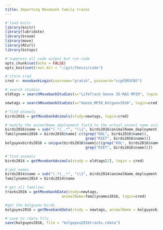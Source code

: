 ```yaml
---
title: Importing Movebank family tracks
---
```


```r
#'load knitr
library(knitr)
library(lubridate)
library(broom)
library(move)
library(RCurl)
library(bitops)

#'suppress all code output but run code
opts_chunk$set(echo = FALSE)
opts_knit$set(root.dir = "~/git/thesis/code")
```

```r
#'store cred
cred <- movebankLogin(username="pratik", password="ccgFDRSFBS")

#'search studies
oldtags = searchMovebankStudies(x="LifeTrack Geese IG-RAS MPIO", login=cred)

newtags = searchMovebankStudies(x="Geese_MPIO_Kolguev2016", login=cred)
```

```r
#'find animals
birds2016 = getMovebankAnimals(study=newtags, login=cred)

#'modify the animalName_deployment field to the actual animal name using sub. this is an important function.
birds2016$name = sub("(.*)_.*", "\\1", birds2016$animalName_deployment)
familynames2016 = birds2016$name[-c((grep("KOL", birds2016$name)),
                                     grep("RIET", birds2016$name))]
kolguyevbirds2016 = unique(birds2016$name[c((grep("KOL", birds2016$name)),
                                     grep("RIET", birds2016$name))])
```

```r
#'find animals
birds2014 = getMovebankAnimals(study = oldtags[2], login = cred)

#'get names
birds2014$name = sub("(.*)_.*", "\\1", birds2014$animalName_deployment)
familynames2014 = birds2014$name
```


```r
#'get all families
tracks2016 = getMovebankData(study=newtags,
                          animalName=familynames2016, login=cred)

#get the kolguyev birds
kolguyev2016 = getMovebankData(study = newtags, animalName = kolguyevbirds2016, login =cred )

#'save to rdata file
save(kolguyev2016, file = "kolguyev2016tracks.rdata")
```
